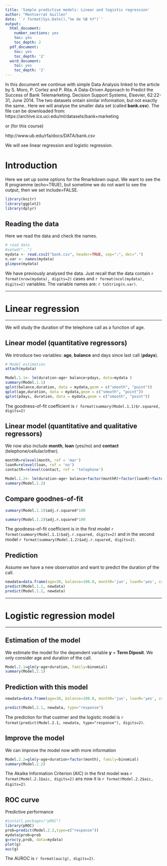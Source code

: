 ---
title: 'Simple predictive models: Linear and logistic regression'
author: "Montserrat Guillen"
date: '`r format(Sys.Date(),"%e de %B %Y")`'
output:
  html_document:
    number_sections: yes
    toc: yes
    toc_depth: 2
  pdf_document:
    toc: yes
    toc_depth: '2'
  word_document:
    toc: yes
    toc_depth: '2'
---

In this document we continue with simple Data Analysis linked to the article by S. Moro, P. Cortez and P. Rita. A Data-Driven Approach to Predict the Success of Bank Telemarketing. Decision Support Systems, Elsevier, 62:22-31, June 2014. The two datasets ontain similar information, but not exactly the same.. Here we will analyse the smaller data set (called **bank.csv**). The file can be downloaded from: 
https://archive.ics.uci.edu/ml/datasets/bank+marketing

or (for this course)

http://www.ub.edu/rfa/docs/DATA/bank.csv

We will see linear regression and logistic regression.


# Introduction 

Here we set up some options for the Rmarkdown ouput. We want to see the R programme (echo=TRUE), but sometime we do not want to see the output, then we set include=FALSE.

```{r load_libraries, include=FALSE}
library(knitr)
library(ggplot2)
library(dplyr)
```

## Reading the data

Here we read the data and check the names.

```{r lectura, echo=TRUE}
# read data
#setwd("..")
mydata <- read.csv2("bank.csv", header=TRUE, sep=";", dec=".")
n.var <- names(mydata)
glimpse(mydata)
```


We have previously analysed the data. Just recall that the data contain `r format(nrow(mydata), digits=2)` cases and
  `r format(ncol(mydata), digits=2)` variables. 
The variable names are: `r toString(n.var)`. 

****
# Linear regression
****
We will study the duration of the telephone call as a function of age.

## Linear model (quantitative regressors)

We introduce two variables: **age**, **balance** and days since last call (**pdays**).

```{r Modelo 1.1}
# Model estimation
attach(mydata)

Model.1.1<- lm(duration~age+ balance+pdays, data=mydata )
summary(Model.1.1)
qplot(balance,duration, data = mydata,geom = c("smooth", "point"))
qplot(age,duration, data = mydata,geom = c("smooth", "point"))
qplot(pdays, duration, data = mydata,geom = c("smooth", "point"))


```

<p style="color:rgb(120, 120, 120);">
The goodness-of-fit coefficient is  `r format(summary(Model.1.1)$r.squared, digits=2)
` <br>

## Linear model (quantitative and qualitative regressors)

We now also include **month**, **loan** (yes/no) and **contact** (telephone/cellular/other).

```{r Modelo 1.2}
monthR=relevel(month, ref = 'mar')
loanR=relevel(loan, ref = 'no')
contactR=relevel(contact, ref = 'telephone')

Model.1.2<- lm(duration~age+ balance+factor(monthR)+factor(loanR)+factor(contactR), data=mydata )
summary(Model.1.2)
```

## Compare goodnes-of-fit

```{r Comparacion}

summary(Model.1.1)$adj.r.squared*100

summary(Model.1.2)$adj.r.squared*100
```
<p style="color:rgb(120, 120, 120);">
The goodness-of-fit coefficient is in the first model `r format(summary(Model.1.1)$adj.r.squared, digits=2)` and 
in the second model `r format(summary(Model.1.2)$adj.r.squared, digits=2)`.   <br>



## Prediction

Assume we have a new observation and want to predict the duration pf the call.

```{r Prediccion LM}
newdata=data.frame(age=30, balance=100.0, monthR='jun', loanR='yes', contactR='cellular', pdays=30)
predict(Model.1.1, newdata)
predict(Model.1.2, newdata)

```

****
# Logistic regression model
****

## Estimation of the model 

We estimate the model for the dependent variable **y** = **Term Diposit**. We only consider age and duration of the call.

```{r Modelo 2.1}
Model.2.1=glm(y~age+duration, family=binomial)
summary(Model.2.1)
```

## Prediction with this model


``` {r Prediccion LR}
newdata=data.frame(age=30, balance=100.0, monthR='jun', loanR='yes', contactR='cellular', pdays=30, duration=250)

predict(Model.2.1, newdata, type="response")

```
The prediction for that custmer and the logistic model is `r format(predict(Model.2.1, newdata, type="response"), digits=2)`.

## Improve the model

We can improve the model now with more information

``` {r Modelo 2.2}
Model.2.2=glm(y~age+duration+factor(month), family=binomial)
summary(Model.2.2)
```

The Akaike Information Criterion (AIC) in the first model was `r format(Model.2.1$aic, digits=2)` 
ans now it is `r format(Model.2.2$aic, digits=2)`.

## ROC curve

Predictive performance

```{r Curva ROC}
#install.packages("pROC")
library(pROC)
prob=predict(Model.2.2,type=c("response"))
mydata$prob=prob
g=roc(y,prob, data=mydata)
plot(g)
auc(g)
````
The AUROC is `r format(auc(g), digits=2)`.